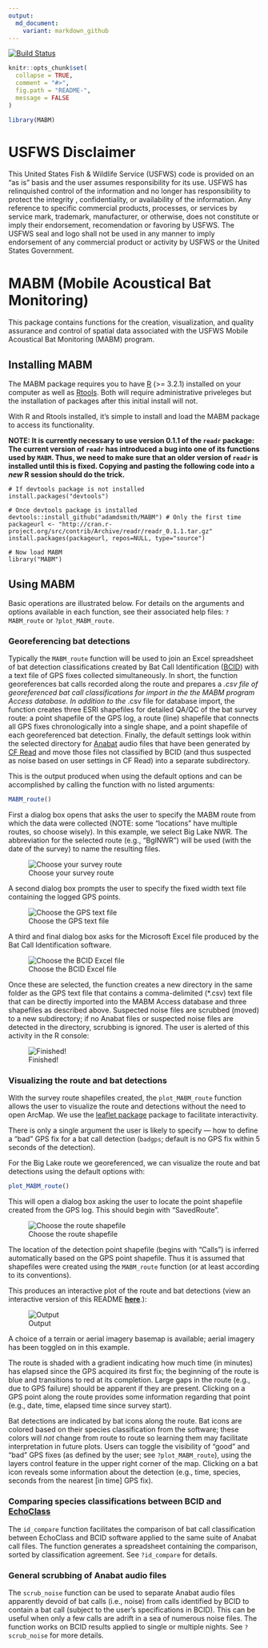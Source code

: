 ```yaml
---
output:
  md_document:
    variant: markdown_github
---
```


[![Build Status](https://travis-ci.org/adamdsmith/MABM.png)](https://travis-ci.org/adamdsmith/MABM)

<!-- README.md is generated from README.Rmd. Please edit that file -->

```r
knitr::opts_chunk$set(
  collapse = TRUE,
  comment = "#>",
  fig.path = "README-",
  message = FALSE
)

library(MABM)
```

# USFWS Disclaimer
This United States Fish & Wildlife Service (USFWS) code is provided on an "as is" basis and the user assumes responsibility for its use.  USFWS has relinquished control of the information and no longer has responsibility to protect the integrity , confidentiality, or availability of the information.  Any reference to specific commercial products, processes, or services by service mark, trademark, manufacturer, or otherwise, does not constitute or imply their endorsement, recomendation or favoring by USFWS.  The USFWS seal and logo shall not be used in any manner to imply endorsement of any commercial product or activity by USFWS or the United States Government. 

# MABM (Mobile Acoustical Bat Monitoring)

This package contains functions for the creation, visualization, and quality assurance and control of spatial data associated with the USFWS Mobile Acoustical Bat Monitoring (MABM) program.

## Installing MABM

The MABM package requires you to have [R](https://www.r-project.org/) (>= 3.2.1) installed on your computer as well as [Rtools](https://cran.r-project.org/bin/windows/Rtools/).  Both will require administrative priveleges but the installation of packages after this initial install will not.


With R and Rtools installed, it's simple to install and load the MABM package to access its functionality.

**NOTE: It is currently necessary to use version 0.1.1 of the `readr` package:  The current version of `readr` has introduced a bug into one of its functions used by `MABM`.  Thus, we need to make sure that an older version of `readr` is installed until this is fixed.  Copying and pasting the following code into a *new* R session should do the trick.**

```
# If devtools package is not installed
install.packages("devtools")

# Once devtools package is installed
devtools::install_github("adamdsmith/MABM") # Only the first time
packageurl <- "http://cran.r-project.org/src/contrib/Archive/readr/readr_0.1.1.tar.gz"
install.packages(packageurl, repos=NULL, type="source")

# Now load MABM
library("MABM")
```

## Using MABM

Basic operations are illustrated below.  For details on the arguments and options available in each function, see their associated help files: `?MABM_route` or `?plot_MABM_route`.

### Georeferencing bat detections

Typically the `MABM_route` function will be used to join an Excel spreadsheet of bat detection classifications created by Bat Call Identification ([BCID](http://www.batcallid.com)) with a text file of GPS fixes collected simultaneously.  In short, the function georeferences bat calls recorded along the route and prepares a *.csv file of georeferenced bat call classifications for import in the the MABM program Access database.  In addition to the *.csv file for database import, the function creates three ESRI shapefiles for detailed QA/QC of the bat survey route: a point shapefile of the GPS log, a route (line) shapefile that connects all GPS fixes chronologically into a single shape, and a point shapefile of each georeferenced bat detection. Finally, the default settings look within the selected directory for [Anabat](http://www.titley-scientific.com/us/index.php/anabat-bat-detector) audio files that have been generated by [CF Read](http://www.titley-scientific.com/us/index.php/software_firmware) and move those files not classified by BCID (and thus suspected as noise based on user settings in CF Read) into a separate subdirectory.

This is the output produced when using the default options and can be accomplished by calling the function with no listed arguments:

```r
MABM_route()
```

First a dialog box opens that asks the user to specify the MABM route from which the data were collected (NOTE: some "locations" have multiple routes, so choose wisely).  In this example, we select Big Lake NWR.  The abbreviation for the selected route (e.g., "BglNWR") will be used (with the date of the survey) to name the resulting files.

![Choose your survey route](./README-figs/README-choose_route.png)  

A second dialog box prompts the user to specify the fixed width text file containing the logged GPS points.

![Choose the GPS text file](./README-figs/README-choose_GPS.png)  

A third and final dialog box asks for the Microsoft Excel file produced by the Bat Call Identification software.

![Choose the BCID Excel file](./README-figs/README-choose_BCID.png)  

Once these are selected, the function creates a new directory in the same folder as the GPS text file that contains a comma-delimited (*.csv) text file that can be directly imported into the MABM Access database and three shapefiles as described above.  Suspected noise files are scrubbed (moved) to a new subdirectory; if no Anabat files or suspected noise files are detected in the directory, scrubbing is ignored.  The user is alerted of this activity in the R console:

![Finished!](./README-figs/README-all_done.png)  

### Visualizing the route and bat detections

With the survey route shapefiles created, the `plot_MABM_route` function allows the user to visualize the route and detections without the need to open ArcMap.  We use the [leaflet package](http://rstudio.github.io/leaflet) package to facilitate interactivity.

There is only a single argument the user is likely to specify --- how to define a "bad" GPS fix for a bat call detection (`badgps`; default is no GPS fix within 5 seconds of the detection).

For the Big Lake route we georeferenced, we can visualize the route and bat detections using the default options with: 

```r
plot_MABM_route()
```

This will open a dialog box asking the user to locate the point shapefile created from the GPS log.  This should begin with "SavedRoute".

![Choose the route shapefile](./README-figs/README-choose_shapefile.png) 

The location of the detection point shapefile (begins with "Calls") is inferred automatically based on the GPS point shapefile.  Thus it is assumed that shapefiles were created using the `MABM_route` function (or at least according to its conventions).

This produces an interactive plot of the route and bat detections (view an interactive version of this README **[here](http://rpubs.com/adamsmith_fws/MABM_readme)**.):

![Output](./README-figs/README-plot_output.png) 

A choice of a terrain or aerial imagery basemap is available; aerial imagery has been toggled on in this example.

The route is shaded with a gradient indicating how much time (in minutes) has elapsed since the GPS acquired its first fix; the beginning of the route is blue and transitions to red at its completion.  Large gaps in the route (e.g., due to GPS failure) should be apparent if they are present.  Clicking on a GPS point along the route provides some information regarding that point (e.g., date, time, elapsed time since survey start).

Bat detections are indicated by bat icons along the route.  Bat icons are colored based on their species classification from the software; these colors will *not* change from route to route so learning them may facilitate interpretation in future plots. Users can toggle the visibility of "good" and "bad" GPS fixes (as defined by the user; see `?plot_MABM_route`), using the layers control feature in the upper right corner of the map.  Clicking on a bat icon reveals some information about the detection (e.g., time, species, seconds from the nearest [in time] GPS fix).

### Comparing species classifications between BCID and [EchoClass](http://www.fws.gov/midwest/endangered/mammals/inba/surveys/pdf/EchoclassV3Instructions.pdf)

The `id_compare` function facilitates the comparison of bat call classification between EchoClass and BCID software applied to the same suite of Anabat call files. The function generates a spreadsheet containing the comparison, sorted by classification agreement.  See `?id_compare` for details.

### General scrubbing of Anabat audio files

The `scrub_noise` function can be used to separate Anabat audio files apparently devoid of bat calls (i.e., noise) from calls identified by BCID to contain a bat call (subject to the user's specifications in BCID).  This can be useful when only a few calls are adrift in a sea of numerous noise files.  The function works on BCID results applied to single or multiple nights.  See `?scrub_noise` for more details.
